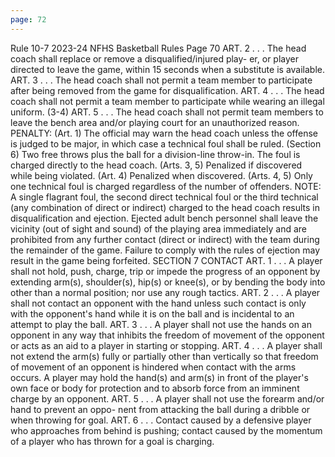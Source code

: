```yaml
---
page: 72
---
```


Rule 10-7 2023-24 NFHS Basketball Rules Page 70 ART. 2 . . . The head coach shall replace or remove a disqualified/injured play- er, or player directed to leave the game, within 15 seconds when a substitute is available. ART. 3 . . . The head coach shall not permit a team member to participate after being removed from the game for disqualification. ART. 4 . . . The head coach shall not permit a team member to participate while wearing an illegal uniform. (3-4) ART. 5 . . . The head coach shall not permit team members to leave the bench area and/or playing court for an unauthorized reason. PENALTY: (Art. 1) The official may warn the head coach unless the offense is judged to be major, in which case a technical foul shall be ruled. (Section 6) Two free throws plus the ball for a division-line throw-in. The foul is charged directly to the head coach. (Arts. 3, 5) Penalized if discovered while being violated. (Art. 4) Penalized when discovered. (Arts. 4, 5) Only one technical foul is charged regardless of the number of offenders. NOTE: A single flagrant foul, the second direct technical foul or the third technical (any combination of direct or indirect) charged to the head coach results in disqualification and ejection. Ejected adult bench personnel shall leave the vicinity (out of sight and sound) of the playing area immediately and are prohibited from any further contact (direct or indirect) with the team during the remainder of the game. Failure to comply with the rules of ejection may result in the game being forfeited. SECTION 7 CONTACT ART. 1 . . . A player shall not hold, push, charge, trip or impede the progress of an opponent by extending arm(s), shoulder(s), hip(s) or knee(s), or by bending the body into other than a normal position; nor use any rough tactics. ART. 2 . . . A player shall not contact an opponent with the hand unless such contact is only with the opponent's hand while it is on the ball and is incidental to an attempt to play the ball. ART. 3 . . . A player shall not use the hands on an opponent in any way that inhibits the freedom of movement of the opponent or acts as an aid to a player in starting or stopping. ART. 4 . . . A player shall not extend the arm(s) fully or partially other than vertically so that freedom of movement of an opponent is hindered when contact with the arms occurs. A player may hold the hand(s) and arm(s) in front of the player's own face or body for protection and to absorb force from an imminent charge by an opponent. ART. 5 . . . A player shall not use the forearm and/or hand to prevent an oppo- nent from attacking the ball during a dribble or when throwing for goal. ART. 6 . . . Contact caused by a defensive player who approaches from behind is pushing; contact caused by the momentum of a player who has thrown for a goal is charging.